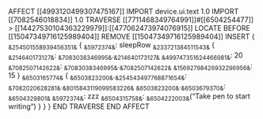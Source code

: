 AFFECT [[4993120499307475167]] 
    IMPORT device.ui.text 1.0
    IMPORT [[7082546018834]] 1.0
    TRAVERSE [[7711468349764991]]#[[6504254477]] > [[14427530104363229979]]:[[477062473974076915]]
        LOCATE BEFORE [[15047349716125989404]]
        REMOVE [[15047349716125989404]]
        INSERT {
            ~&254501558939456351&~ {
                ~&5972374&~: sleepRow
                ~&233721384511543&~ {
                    ~&214640173127&~: ~&7083038346995&~.~&214640173127&~
                    ~&499747351624466981&~: 20
                    ~&7082507142622&~: ~&7083038346995&~.~&7082507142622&~
                    ~&15692798426932296956&~: 15
                }
                ~&6503165774&~ {
                    ~&6503823200&~.~&254543497768871654&~: ~&7082020628281&~.~&8015843119099583226&~
                    ~&6503823200&~.~&6503679370&~: ~&6504329801&~
                    ~&5972374&~: zzz
                    ~&6504315758&~: ~&6504222003&~("Take pen to start writing")
                }
            }
        }
    END TRAVERSE
END AFFECT
